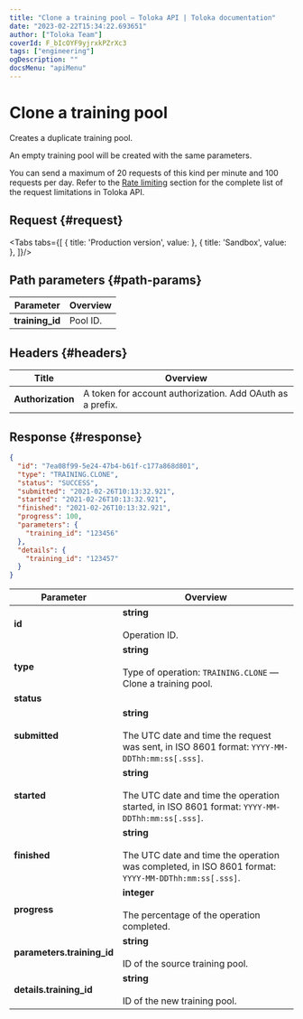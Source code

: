 ```yaml
---
title: "Clone a training pool — Toloka API | Toloka documentation"
date: "2023-02-22T15:34:22.693651"
author: ["Toloka Team"]
coverId: F_bIcOYF9yjrxkPZrXc3
tags: ["engineering"]
ogDescription: ""
docsMenu: "apiMenu"
---
```



# Clone a training pool

<Announce/>

Creates a duplicate training pool.

An empty training pool will be created with the same parameters.

<Note mode="restriction" title="Restriction">

You can send a maximum of 20 requests of this kind per minute and 100 requests per day. Refer to the [Rate limiting](/docs/api/rate-limiting) section for the complete list of the request limitations in Toloka API.

</Note>

## Request {#request}

<Tabs tabs={[
  { title: 'Production version', value: <CloneTrainingList1/> },
  { title: 'Sandbox', value: <CloneTrainingList2/> },
]}/>

## Path parameters {#path-params}

Parameter | Overview
----- | -----
**training_id** | Pool ID.

## Headers {#headers}

Title | Overview
----- | -----
**Authorization** | A token for account authorization. Add OAuth as a prefix.

## Response {#response}

```json
{
  "id": "7ea08f99-5e24-47b4-b61f-c177a868d801",
  "type": "TRAINING.CLONE",
  "status": "SUCCESS",
  "submitted": "2021-02-26T10:13:32.921",
  "started": "2021-02-26T10:13:32.921",
  "finished": "2021-02-26T10:13:32.921",
  "progress": 100,
  "parameters": {
    "training_id": "123456"
  },
  "details": {
    "training_id": "123457"
  }
}
```

Parameter | Overview
----- | -----
**id** | **string**<br/><br/>Operation ID.
**type** | **string**<br/><br/>Type of operation: `TRAINING.CLONE` — Clone a training pool.
**status** | <CloneTrainingTable1/>
**submitted** | **string**<br/><br/>The UTC date and time the request was sent, in ISO 8601 format: `YYYY-MM-DDThh:mm:ss[.sss]`.
**started** | **string**<br/><br/>The UTC date and time the operation started, in ISO 8601 format: `YYYY-MM-DDThh:mm:ss[.sss]`.
**finished** | **string**<br/><br/>The UTC date and time the operation was completed, in ISO 8601 format: `YYYY-MM-DDThh:mm:ss[.sss]`.
**progress** | **integer**<br/><br/>The percentage of the operation completed.
**parameters.training_id** | **string**<br/><br/>ID of the source training pool.
**details.training_id** | **string**<br/><br/>ID of the new training pool.

<ContactGuideSupport/>
